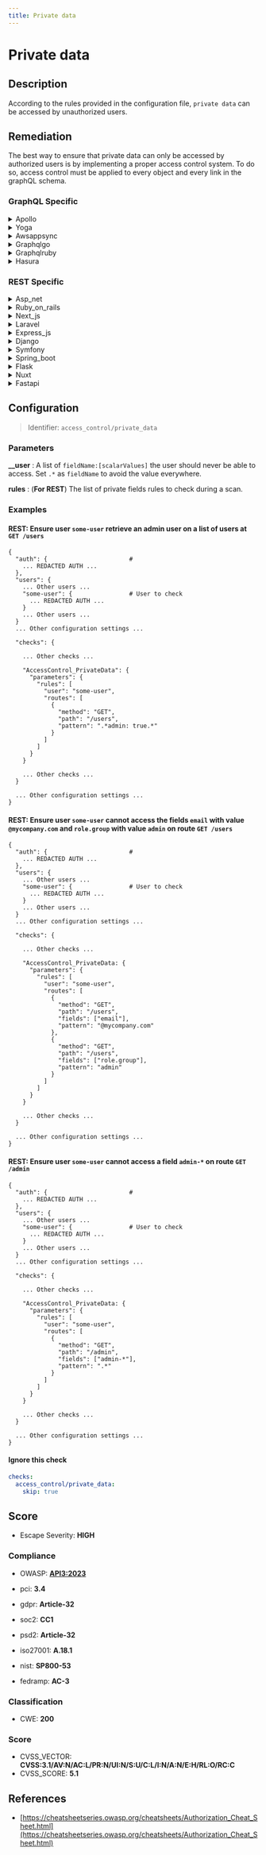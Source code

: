 ```yaml
---
title: Private data
---
```


# Private data

## Description

According to the rules provided in the configuration file, `private data` can be accessed by unauthorized users.


## Remediation

The best way to ensure that private data can only be accessed by authorized users is by implementing a proper access control system.
To do so, access control must be applied to every object and every link in the graphQL schema.



### GraphQL Specific

<details>
    <summary>Apollo</summary>

To mitigate the risk of unauthorized access or data leakage within the Apollo framework engine, ensure that all sensitive data is handled securely. Implement proper access controls, encrypt sensitive information both at rest and in transit, and regularly audit logs to detect any abnormal access patterns or breaches. Additionally, keep the Apollo framework and its dependencies up to date with the latest security patches.

</details>

<details>
    <summary>Yoga</summary>

To address vulnerabilities within the Yoga framework engine related to private data exposure, ensure that all sensitive information is encrypted both at rest and in transit. Implement access controls and authentication mechanisms to restrict unauthorized access. Regularly audit the codebase for potential data leakage and adhere to best practices for data privacy, such as following the principles of the General Data Protection Regulation (GDPR) or similar regulations. Additionally, consider using environment variables for sensitive configuration details instead of hardcoding them within the application.

</details>

<details>
    <summary>Awsappsync</summary>

To mitigate the risk of exposing private data in AWS AppSync, ensure that all GraphQL resolvers are properly configured to enforce authentication and authorization checks. Implement field-level authorization to control access to sensitive data, and use AWS Identity and Access Management (IAM) roles or Amazon Cognito user pools to manage permissions. Regularly audit your API configurations and access patterns to ensure compliance with data privacy requirements.

</details>

<details>
    <summary>Graphqlgo</summary>

To mitigate the risk of private data exposure in a GraphQL Go framework engine, ensure that access control checks are implemented at the resolver level. Use middleware to authenticate and authorize users, and apply field-level security to prevent unauthorized retrieval of sensitive data. Additionally, consider implementing query complexity analysis to prevent resource exhaustion attacks, and regularly audit your schema to ensure that no private data is unintentionally exposed.

</details>

<details>
    <summary>Graphqlruby</summary>

To mitigate the risk of exposing sensitive data in your GraphQL Ruby framework, ensure that you implement proper authentication and authorization checks. Use the pundit or cancancan gems for fine-grained access control, and always filter the data based on the current user's permissions. Additionally, consider using GraphQL's field-level permissions to restrict access to certain fields within your schema. Regularly audit your resolvers and mutations to ensure they do not inadvertently expose private information. Lastly, keep your GraphQL Ruby framework and its dependencies up to date to benefit from the latest security patches.

</details>

<details>
    <summary>Hasura</summary>

To mitigate the risk of unauthorized access to private data in the Hasura framework, ensure that all GraphQL queries and mutations are authenticated and authorized appropriately. Implement role-based access control (RBAC) to restrict data access based on user roles. Use Hasura's permission system to define granular permissions for each table and operation. Regularly audit your permission rules and update them as necessary to adhere to the principle of least privilege. Additionally, consider using environment variables for sensitive information and enable Hasura's webhook or JWT modes for enhanced security. Always keep the Hasura engine and its dependencies up to date with the latest security patches.

</details>


### REST Specific

<details>
    <summary>Asp_net</summary>

Implement proper authentication and authorization checks before allowing access to private data. Use ASP.NET Identity for managing users and roles, and ensure that [Authorize] attributes are applied to controllers and actions to restrict access as necessary. Additionally, employ secure coding practices to prevent SQL injection and other vulnerabilities that could lead to unauthorized data access.

</details>

<details>
    <summary>Ruby_on_rails</summary>

Implement strong access control checks and use Rails' built-in mechanisms such as 'before_action' callbacks in controllers to verify user permissions before allowing access to private data.

</details>

<details>
    <summary>Next_js</summary>

Implement server-side checks to validate user permissions before serving private data, and use Next.js API routes to securely handle data fetching.

</details>

<details>
    <summary>Laravel</summary>

In Laravel, ensure that you use Eloquent ORM or Query Builder for database interactions, which automatically use parameterized queries to prevent SQL injection. Additionally, utilize Laravel's built-in authorization features such as Gates and Policies to control access to private data, and always validate and sanitize user input to prevent unauthorized access.

</details>

<details>
    <summary>Express_js</summary>

Implement proper access controls and authentication mechanisms to ensure that only authorized users can access private data. Use middleware such as `helmet` to secure Express.js applications by setting various HTTP headers and `express-session` for handling sessions. Regularly audit your code and dependencies for vulnerabilities and keep them up-to-date.

</details>

<details>
    <summary>Django</summary>

Ensure that Django's built-in authentication system is properly implemented to control access to sensitive data. Use the `@login_required` decorator for views that handle private data, set proper permissions with the Django permissions framework, and always filter QuerySets based on the requesting user's privileges to prevent unauthorized access to private data.

</details>

<details>
    <summary>Symfony</summary>

In the Symfony framework, ensure that access control is properly implemented by using the security component. Define access control rules in the security.yaml configuration file, utilize voters to manage permissions, and apply annotations or attributes for controller methods to restrict access to sensitive data. Regularly update Symfony and its dependencies to incorporate security fixes.

</details>

<details>
    <summary>Spring_boot</summary>

Implement proper access control checks and enforce authentication and authorization mechanisms to restrict unauthorized access to private data. Utilize Spring Security to configure role-based access control and secure endpoints.

</details>

<details>
    <summary>Flask</summary>

Implement proper access controls and authentication mechanisms to ensure that only authorized users can access private data. Use Flask's `flask_login` or `flask_principal` extensions for managing user sessions and permissions. Additionally, apply `@login_required` decorators to protect routes that handle sensitive information.

</details>

<details>
    <summary>Nuxt</summary>

Implement robust access controls and server-side validation to ensure that only authorized users can access private data. Use middleware to check user permissions, and apply encryption for sensitive data both in transit and at rest.

</details>

<details>
    <summary>Fastapi</summary>

Implement proper access control checks within FastAPI route handlers to ensure only authorized users can access private data. Utilize FastAPI's dependency injection system to create reusable dependencies for authentication and authorization. Additionally, consider integrating with OAuth2 or other security protocols for robust user authentication.

</details>

## Configuration

> Identifier: `access_control/private_data`

### Parameters


**__user** : A list of `fieldName:[scalarValues]` the user should never be able to access. Set `.*` as `fieldName` to avoid the value everywhere.


**rules** : (**For REST**) The list of private fields rules to check during a scan.





### Examples



#### **REST:** Ensure user `some-user` retrieve an admin user on a list of users at `GET /users`

```
{
  "auth": {                       #
    ... REDACTED AUTH ...
  },
  "users": {
    ... Other users ...
    "some-user": {                # User to check
      ... REDACTED AUTH ...
    }
    ... Other users ...
  }
  ... Other configuration settings ...

  "checks": {

    ... Other checks ...

    "AccessControl_PrivateData": {
      "parameters": {
        "rules": [
          "user": "some-user",
          "routes": [
            {
              "method": "GET",
              "path": "/users",
              "pattern": ".*admin: true.*"
            }
          ]
        ]
      }
    }

    ... Other checks ...
  }

  ... Other configuration settings ...
}
```




#### **REST:** Ensure user `some-user` cannot access the fields `email` with value `@mycompany.com` and `role.group` with value `admin` on route `GET /users`

```
{
  "auth": {                       #
    ... REDACTED AUTH ...
  },
  "users": {
    ... Other users ...
    "some-user": {                # User to check
      ... REDACTED AUTH ...
    }
    ... Other users ...
  }
  ... Other configuration settings ...

  "checks": {

    ... Other checks ...

    "AccessControl_PrivateData: {
      "parameters": {
        "rules": [
          "user": "some-user",
          "routes": [
            {
              "method": "GET",
              "path": "/users",
              "fields": ["email"],
              "pattern": "@mycompany.com"
            },
            {
              "method": "GET",
              "path": "/users",
              "fields": ["role.group"],
              "pattern": "admin"
            }
          ]
        ]
      }
    }

    ... Other checks ...
  }

  ... Other configuration settings ...
}
```




#### **REST:** Ensure user `some-user` cannot access a field `admin-*` on route `GET /admin`

```
{
  "auth": {                       #
    ... REDACTED AUTH ...
  },
  "users": {
    ... Other users ...
    "some-user": {                # User to check
      ... REDACTED AUTH ...
    }
    ... Other users ...
  }
  ... Other configuration settings ...

  "checks": {

    ... Other checks ...

    "AccessControl_PrivateData: {
      "parameters": {
        "rules": [
          "user": "some-user",
          "routes": [
            {
              "method": "GET",
              "path": "/admin",
              "fields": ["admin-*"],
              "pattern": ".*"
            }
          ]
        ]
      }
    }

    ... Other checks ...
  }

  ... Other configuration settings ...
}
```




#### Ignore this check

```yaml
checks:
  access_control/private_data:
    skip: true
```




## Score

- Escape Severity: **<span className="high-severity">HIGH</span>**

### Compliance

- OWASP: **[API3:2023](https://github.com/OWASP/API-Security/blob/master/editions/2023/en/0xa3-broken-object-property-level-authorization.md)**

- pci: **3.4**
- gdpr: **Article-32**
- soc2: **CC1**
- psd2: **Article-32**
- iso27001: **A.18.1**
- nist: **SP800-53**
- fedramp: **AC-3**

### Classification

- CWE: **200**




### Score

- CVSS_VECTOR: **CVSS:3.1/AV:N/AC:L/PR:N/UI:N/S:U/C:L/I:N/A:N/E:H/RL:O/RC:C**
- CVSS_SCORE: **5.1**

## References

- [https://cheatsheetseries.owasp.org/cheatsheets/Authorization_Cheat_Sheet.html](https://cheatsheetseries.owasp.org/cheatsheets/Authorization_Cheat_Sheet.html)
  